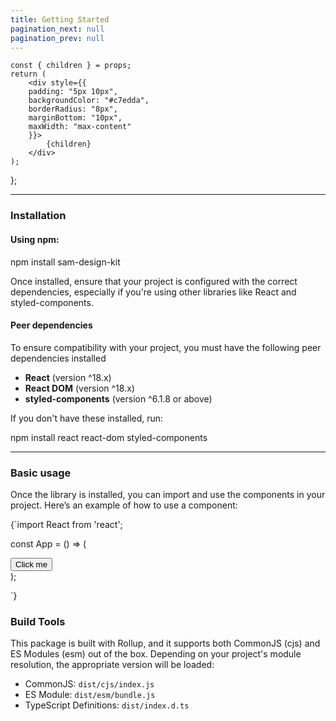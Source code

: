 ```yaml
---
title: Getting Started
pagination_next: null
pagination_prev: null
---
```



    const { children } = props;
    return (
        <div style={{
        padding: "5px 10px",
        backgroundColor: "#c7edda",
        borderRadius: "8px",
        marginBottom: "10px",
        maxWidth: "max-content"
        }}>
            {children}
        </div>
    );
};

<hr/>

### Installation

#### Using npm:

<CodeBlock>npm install sam-design-kit</CodeBlock>

<DimBackground>Once installed, ensure that your project is configured with the correct dependencies, especially if you're using other libraries like React and styled-components.</DimBackground>


#### Peer dependencies
<DimBackground>To ensure compatibility with your project, you must have the following peer dependencies installed</DimBackground>

 - <strong>React</strong> (version ^18.x)
 - <strong>React DOM</strong> (version ^18.x)
 - <strong>styled-components</strong> (version ^6.1.8 or above)

If you don't have these installed, run:

<CodeBlock>npm install react react-dom styled-components</CodeBlock>


<hr/>


### Basic usage

<DimBackground>Once the library is installed, you can import and use the components in your project. Here’s an example of how to use a component:</DimBackground>

<CodeBlock language="jsx">{`import React from 'react';

const App = () => (
  <div>
    <Button>
        <Text variant="body-1-regular">Click me</Text>
    </Button>
  </div>
);

`}</CodeBlock> 

### Build Tools
<DimBackground>This package is built with Rollup, and it supports both CommonJS (cjs) and ES Modules (esm) out of the box. Depending on your project's module resolution, the appropriate version will be loaded:</DimBackground>

 - CommonJS: `dist/cjs/index.js`
 - ES Module: `dist/esm/bundle.js`
 - TypeScript Definitions: `dist/index.d.ts`
